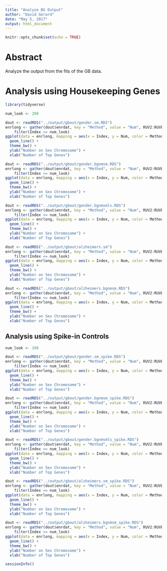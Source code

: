 ```yaml
---
title: "Analyze BG Output"
author: "David Gerard"
date: "May 5, 2017"
output: html_document
---
```


```r
knitr::opts_chunk$set(echo = TRUE)
```

# Abstract

Analyze the output from the fits of the GB data.

# Analysis using Housekeeping Genes

```r
library(tidyverse)

num_look <- 200

dout <- readRDS("../output/gbout/gender.sm.RDS")
enrlong <- gather(dout$enrdat, key = "Method", value = "Num", RUV2:RUVB) %>%
    filter(Index <= num_look)
ggplot(data = enrlong, mapping = aes(x = Index, y = Num, color = Method, lty = Method)) +
  geom_line() +
  theme_bw() +
  ylab("Number on Sex Chromosome") +
  xlab("Number of Top Genes")

dout <- readRDS("../output/gbout/gender.bgnmsm.RDS")
enrlong <- gather(dout$enrdat, key = "Method", value = "Num", RUV2:RUVB) %>%
    filter(Index <= num_look)
ggplot(data = enrlong, mapping = aes(x = Index, y = Num, color = Method, lty = Method)) +
  geom_line() +
  theme_bw() +
  ylab("Number on Sex Chromosome") +
  xlab("Number of Top Genes")

dout <- readRDS("../output/gbout/gender.bgnmsmls.RDS")
enrlong <- gather(dout$enrdat, key = "Method", value = "Num", RUV2:RUVB) %>%
    filter(Index <= num_look)
ggplot(data = enrlong, mapping = aes(x = Index, y = Num, color = Method, lty = Method)) +
  geom_line() +
  theme_bw() +
  ylab("Number on Sex Chromosome") +
  xlab("Number of Top Genes")

dout <- readRDS("../output/gbout/alzheimers.sm")
enrlong <- gather(dout$enrdat, key = "Method", value = "Num", RUV2:RUVB) %>%
    filter(Index <= num_look)
ggplot(data = enrlong, mapping = aes(x = Index, y = Num, color = Method, lty = Method)) +
  geom_line() +
  theme_bw() +
  ylab("Number on Sex Chromosome") +
  xlab("Number of Top Genes")

dout <- readRDS("../output/gbout/alzheimers.bgnmsm.RDS")
enrlong <- gather(dout$enrdat, key = "Method", value = "Num", RUV2:RUVB) %>%
    filter(Index <= num_look)
ggplot(data = enrlong, mapping = aes(x = Index, y = Num, color = Method, lty = Method)) +
  geom_line() +
  theme_bw() +
  ylab("Number on Sex Chromosome") +
  xlab("Number of Top Genes")
```

## Analysis using Spike-in Controls

```r
num_look <- 200

dout <- readRDS("../output/gbout/gender.sm_spike.RDS")
enrlong <- gather(dout$enrdat, key = "Method", value = "Num", RUV2:RUVB) %>%
    filter(Index <= num_look)
ggplot(data = enrlong, mapping = aes(x = Index, y = Num, color = Method, lty = Method)) +
  geom_line() +
  theme_bw() +
  ylab("Number on Sex Chromosome") +
  xlab("Number of Top Genes")

dout <- readRDS("../output/gbout/gender.bgnmsm_spike.RDS")
enrlong <- gather(dout$enrdat, key = "Method", value = "Num", RUV2:RUVB) %>%
    filter(Index <= num_look)
ggplot(data = enrlong, mapping = aes(x = Index, y = Num, color = Method, lty = Method)) +
  geom_line() +
  theme_bw() +
  ylab("Number on Sex Chromosome") +
  xlab("Number of Top Genes")

dout <- readRDS("../output/gbout/gender.bgnmsmls_spike.RDS")
enrlong <- gather(dout$enrdat, key = "Method", value = "Num", RUV2:RUVB) %>%
    filter(Index <= num_look)
ggplot(data = enrlong, mapping = aes(x = Index, y = Num, color = Method, lty = Method)) +
  geom_line() +
  theme_bw() +
  ylab("Number on Sex Chromosome") +
  xlab("Number of Top Genes")

dout <- readRDS("../output/gbout/alzheimers.sm_spike.RDS")
enrlong <- gather(dout$enrdat, key = "Method", value = "Num", RUV2:RUVB) %>%
    filter(Index <= num_look)
ggplot(data = enrlong, mapping = aes(x = Index, y = Num, color = Method, lty = Method)) +
  geom_line() +
  theme_bw() +
  ylab("Number on Sex Chromosome") +
  xlab("Number of Top Genes")

dout <- readRDS("../output/gbout/alzheimers.bgnmsm_spike.RDS")
enrlong <- gather(dout$enrdat, key = "Method", value = "Num", RUV2:RUVB) %>%
    filter(Index <= num_look)
ggplot(data = enrlong, mapping = aes(x = Index, y = Num, color = Method, lty = Method)) +
  geom_line() +
  theme_bw() +
  ylab("Number on Sex Chromosome") +
  xlab("Number of Top Genes")
```


```r
sessionInfo()
```
